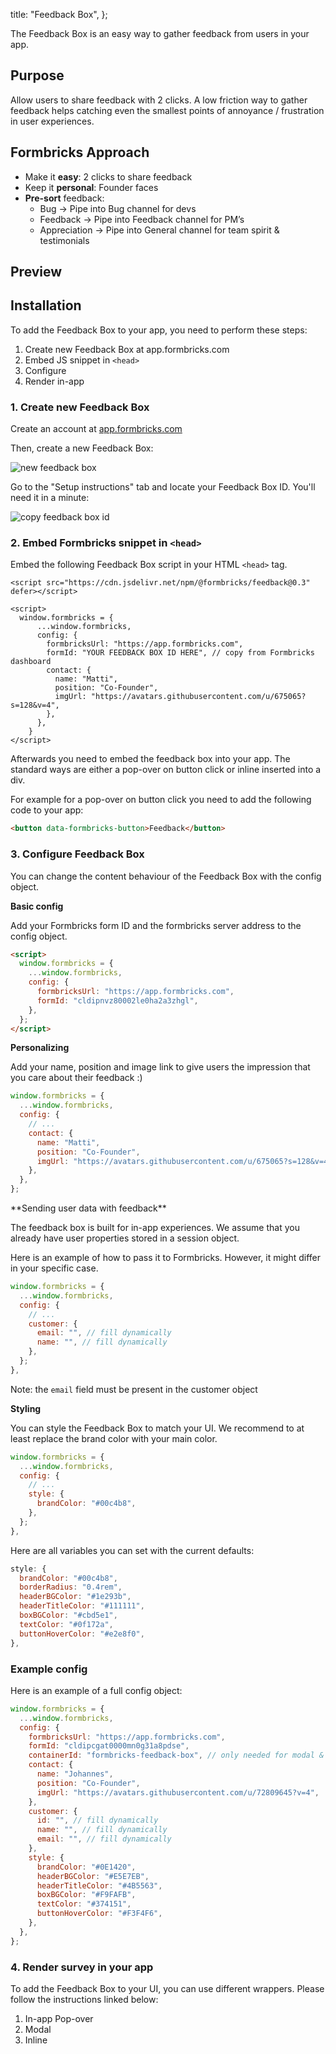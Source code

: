 
  title: "Feedback Box",
};

The Feedback Box is an easy way to gather feedback from users in your app.

## Purpose

Allow users to share feedback with 2 clicks. A low friction way to gather feedback helps catching even the smallest points of annoyance / frustration in user experiences.

## Formbricks Approach

- Make it **easy**: 2 clicks to share feedback
- Keep it **personal**: Founder faces
- **Pre-sort** feedback:
  - Bug → Pipe into Bug channel for devs
  - Feedback → Pipe into Feedback channel for PM’s
  - Appreciation → Pipe into General channel for team spirit & testimonials

## Preview

<div className="max-w-md">
  <ResponsiveEmbed
    src="/docs/wrappers/slide-out/demo"
    allowFullScreen
    className="rounded-lg border-2 border-gray-200"
    ratio="8:10"
  />
</div>

## Installation

To add the Feedback Box to your app, you need to perform these steps:

1. Create new Feedback Box at app.formbricks.com
2. Embed JS snippet in `<head>`
3. Configure
4. Render in-app

### 1. Create new Feedback Box

Create an account at [app.formbricks.com](https://app.formbricks.com/auth/signup)

Then, create a new Feedback Box:

<Image src={NewFB} alt="new feedback box" quality="100" />

Go to the "Setup instructions" tab and locate your Feedback Box ID. You'll need it in a minute:

<Image src={FBID} alt="copy feedback box id" quality="100" />

### 2. Embed Formbricks snippet in `<head>`

Embed the following Feedback Box script in your HTML `<head>` tag.

```tsx
<script src="https://cdn.jsdelivr.net/npm/@formbricks/feedback@0.3" defer></script>

<script>
  window.formbricks = {
      ...window.formbricks,
      config: {
        formbricksUrl: "https://app.formbricks.com",
        formId: "YOUR FEEDBACK BOX ID HERE", // copy from Formbricks dashboard
        contact: {
          name: "Matti",
          position: "Co-Founder",
          imgUrl: "https://avatars.githubusercontent.com/u/675065?s=128&v=4",
        },
      },
    }
</script>
```

Afterwards you need to embed the feedback box into your app. The standard ways are either a <Link href="/docs/wrappers/pop-over">pop-over on button click</Link> or <Link href="/docs/wrappers/inline">inline inserted into a div</Link>.

For example for a pop-over on button click you need to add the following code to your app:

```html
<button data-formbricks-button>Feedback</button>
```

### 3. Configure Feedback Box

You can change the content behaviour of the Feedback Box with the config object.

**Basic config**

Add your Formbricks form ID and the formbricks server address to the config object.

```html
<script>
  window.formbricks = {
    ...window.formbricks,
    config: {
      formbricksUrl: "https://app.formbricks.com",
      formId: "cldipnvz80002le0ha2a3zhgl",
    },
  };
</script>
```

**Personalizing**

Add your name, position and image link to give users the impression that you care about their feedback :)

```javascript
window.formbricks = {
  ...window.formbricks,
  config: {
    // ...
    contact: {
      name: "Matti",
      position: "Co-Founder",
      imgUrl: "https://avatars.githubusercontent.com/u/675065?s=128&v=4",
    },
  },
};
```

<div id="add-user-email">**Sending user data with feedback**</div>

The feedback box is built for in-app experiences. We assume that you already have user properties stored in a session object.

Here is an example of how to pass it to Formbricks. However, it might differ in your specific case.

```javascript
window.formbricks = {
  ...window.formbricks,
  config: {
    // ...
    customer: {
      email: "", // fill dynamically
      name: "", // fill dynamically
    },
  };
},
```

Note: the `email` field must be present in the customer object

**Styling**

You can style the Feedback Box to match your UI. We recommend to at least replace the brand color with your main color.

```javascript
window.formbricks = {
  ...window.formbricks,
  config: {
    // ...
    style: {
      brandColor: "#00c4b8",
    },
  };
},
```

Here are all variables you can set with the current defaults:

```javascript
style: {
  brandColor: "#00c4b8",
  borderRadius: "0.4rem",
  headerBGColor: "#1e293b",
  headerTitleColor: "#111111",
  boxBGColor: "#cbd5e1",
  textColor: "#0f172a",
  buttonHoverColor: "#e2e8f0",
},
```

### Example config

Here is an example of a full config object:

```javascript
window.formbricks = {
  ...window.formbricks,
  config: {
    formbricksUrl: "https://app.formbricks.com",
    formId: "cldipcgat0000mn0g31a8pdse",
    containerId: "formbricks-feedback-box", // only needed for modal & inline
    contact: {
      name: "Johannes",
      position: "Co-Founder",
      imgUrl: "https://avatars.githubusercontent.com/u/72809645?v=4",
    },
    customer: {
      id: "", // fill dynamically
      name: "", // fill dynamically
      email: "", // fill dynamically
    },
    style: {
      brandColor: "#0E1420",
      headerBGColor: "#E5E7EB",
      headerTitleColor: "#4B5563",
      boxBGColor: "#F9FAFB",
      textColor: "#374151",
      buttonHoverColor: "#F3F4F6",
    },
  },
};
```

### 4. Render survey in your app

To add the Feedback Box to your UI, you can use different wrappers. Please follow the instructions linked below:

1. <Link href="/docs/wrappers/pop-over">In-app Pop-over</Link>
2. <Link href="/docs/wrappers/modal">Modal</Link>
3. <Link href="/docs/wrappers/inline">Inline</Link>

